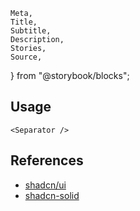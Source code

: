 	Meta,
	Title,
	Subtitle,
	Description,
	Stories,
	Source,
} from "@storybook/blocks";

<Meta of={SeparatorStories} />

<Title of={SeparatorStories}>Separator</Title>
<Description of={SeparatorStories} />

<Stories />

## Usage

```tsx
<Separator />
```

## References

- [shadcn/ui](https://ui.shadcn.com/docs/components/separator)
- [shadcn-solid](https://shadcn-solid.com/docs/components/separator)
